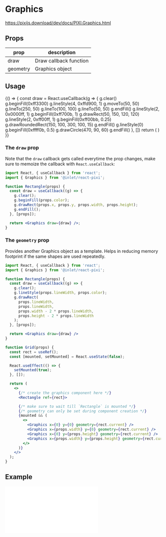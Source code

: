 
<Meta title="Components/Graphics" component={Graphics} />

# Graphics

https://pixijs.download/dev/docs/PIXI.Graphics.html

## Props

| prop 	   | description            	|
|--------- |------------------------	|
| draw 	   | Draw callback function 	|
| geometry | Graphics object          |


## Usage

<Canvas>
  <Story name="default">
    {() => {
      const draw = React.useCallback(g => {
        g.clear()
        g.beginFill(0xff3300)
        g.lineStyle(4, 0xffd900, 1)
        g.moveTo(50, 50)
        g.lineTo(250, 50)
        g.lineTo(100, 100)
        g.lineTo(50, 50)
        g.endFill()
        g.lineStyle(2, 0x0000ff, 1)
        g.beginFill(0xff700b, 1)
        g.drawRect(50, 150, 120, 120)
        g.lineStyle(2, 0xff00ff, 1)
        g.beginFill(0xff00bb, 0.25)
        g.drawRoundedRect(150, 100, 300, 100, 15)
        g.endFill()
        g.lineStyle(0)
        g.beginFill(0xffff0b, 0.5)
        g.drawCircle(470, 90, 60)
        g.endFill()
      }, [])
      return (
        <Stage width={600} height={300} options={{ backgroundColor: 0xffffff }}>
          <Graphics draw={draw} />
        </Stage>
      )
    }}
  </Story>
</Canvas>

### The `draw` prop
Note that the `draw` callback gets called everytime the prop changes, make sure to memoize the callback
with `React.useCallback`:

```jsx
import React, { useCallback } from 'react';
import { Graphics } from '@inlet/react-pixi';

function Rectangle(props) {
  const draw = useCallback((g) => {
    g.clear();
    g.beginFill(props.color);
    g.drawRect(props.x, props.y, props.width, props.height);
    g.endFill();
  }, [props]);

  return <Graphics draw={draw} />;
}
```

### The `geometry` prop
Provides another Graphics object as a template. Helps in reducing memory footprint if the same shapes are used repeatedly.

```jsx
import React, { useCallback } from 'react';
import { Graphics } from '@inlet/react-pixi';

function Rectangle(props) {
  const draw = useCallback((g) => {
    g.clear();
    g.lineStyle(props.lineWidth, props.color);
    g.drawRect(
      props.lineWidth,
      props.lineWidth,
      props.width - 2 * props.lineWidth,
      props.height - 2 * props.lineWidth
    );
  }, [props]);

  return <Graphics draw={draw} />
}

function Grid(props) {
  const rect = useRef();
  const [mounted, setMounted] = React.useState(false);

  React.useEffect(() => {
    setMounted(true);
  }, []);

  return (
    <>
      {/* create the graphics component here */}
      <Rectangle ref={rect}>

      {/* make sure to wait till `Rectangle` is mounted */}
      {/* geometry can only be set during component creation */}
      {mounted && (
        <>
          <Graphics x={0} y={0} geometry={rect.current} />
          <Graphics x={props.width} y={0} geometry={rect.current} />
          <Graphics x={0} y={props.height} geometry={rect.current} />
          <Graphics x={props.width} y={props.height} geometry={rect.current} />
        </>
      )}
    </>
  );
}
```

## Example

<iframe
  height={500}
  scrolling="no"
  title="Graphics"
  src="//codepen.io/inlet/embed/d3b1be3b908b1d890442ee0c8baceaaf/?height=300&theme-id=33987&default-tab=result&embed-version=2"
  frameBorder="no"
  allowFullScreen={true}
  style={{ width: '100%' }}
/>

